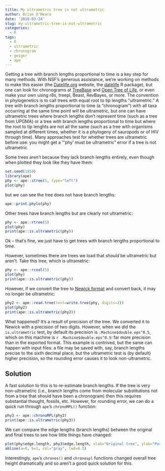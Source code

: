 ```yaml
---
title: My ultrametric tree is not ultrametric
author: Brian O'Meara
date: '2018-03-24'
slug: my-ultrametric-tree-is-not-ultrametric
categories:
  - R
tags:
  - R
  - ultrametric
  - chronogram
  - geiger
  - ape
---
```


Getting a tree with branch lengths proportional to time is a key step for many methods. With NSF's generous assistance, we're working on methods to make this easier (the [Datelife.org](http://datelife.org) website, the [datelife](https://github.com/phylotastic/datelife) R package), but one can look for chronograms at [TreeBase](http://treebase.org) and [Open Tree of Life](https://tree.opentreeoflife.org/), or even make your own using r8s, treepl, Beast, RevBayes, or more. The convention in phylogenetics is to call trees with equal root to tip lengths "ultrametric." A tree with branch lengths proportional to time (a "chronogram") with all taxa occurring at the same time point will be ultrametric, but one can have ultrametric trees where branch lengths don't represent time (such as a tree from UPGMA) or a tree with branch lengths proportional to time but where the root to tip lenghts are not all the same (such as a tree with organisms sampled at different times, whether it is a phylogeny of sauropods or of HIV through time). Many approaches test for whether trees are ultrametric before use: you might get a "'phy' must be ultrametric" error if a tree is not ultrametric.

Some trees aren't because they lack branch lengths entirely, even though when plotted they look like they have them:

```r
set.seed(1859)
library(ape)
phy <- ape::stree(5, type="left")
plot(phy)
```

but we can see the tree does not have branch lengths:

```r
ape::print.phylo(phy)
```

Other trees have branch lengths but are clearly not ultrametric:

```r
phy <- ape::rtree(5)
plot(phy)
print(ape::is.ultrametric(phy))
```

Ok -- that's fine, we just have to get trees with branch lengths proportional to time.

However, sometimes there are trees we load that *should* be ultrametric but aren't. Take this tree, which is ultrametric:

```r
phy <- ape::rcoal(5)
plot(phy)
print(ape::is.ultrametric(phy))
```

However, if we convert the tree to [Newick format](http://evolution.genetics.washington.edu/phylip/newicktree.html) and convert back, it may no longer be ultrametric:

```r
phy2 <- ape::read.tree(text=write.tree(phy, digits=2))
plot(phy2)
print(ape::is.ultrametric(phy2))
```

What happened? It's a result of precision of the tree. We converted it to Newick with a precision of two digits. However, when we did the `is.ultrametric` test, by default its precision is `.Machine$double.eps^0.5`, which on this machine is `r .Machine$double.eps^0.5`: far more precision than in the exported format. This example is contrived, but the same can happen with input files: a file may be saved with, say, branch lengths precise to the sixth decimal place, but the ultrametric test is (by default) higher precision, so the rounding error causes it to look non-ultrametric. 

## Solution

A fast solution to this is to re-estimate branch lengths. If the tree is very non-ultrametric (i.e., branch lengths come from molecular substitutions not from a tree that should have been a chronogram) then this requires substantial thought, fossils, etc. However, for rounding error, we can do a quick run through  `ape`'s `chronoMPL()` function:

```r
phy3 <- ape::chronoMPL(phy2)
print(ape::is.ultrametric(phy3))
```

We can compare the edge lengths (branch lengths) between the original and final trees to see how little things have changed:

```r
plot(phy$edge.length, phy3$edge.length, xlab="Original tree", ylab="Post-chronos tree", pch=20, bty="n")
abline(a=0, b=1, col="gray", lwd=0.5)
```

Interestingly, `ape`'s `chronos()` and `chronospl` functions changed overall tree height dramatically and so aren't a good quick solution for this.



